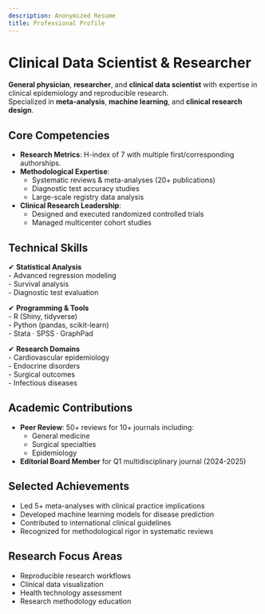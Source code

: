 ---
description: Anonymized Resume
title: Professional Profile
---

<div>

# Clinical Data Scientist & Researcher {#user-name}

**General physician**, **researcher**, and **clinical data scientist** with
expertise in clinical epidemiology and reproducible research.\
Specialized in **meta-analysis**, **machine learning**, and **clinical
research design**.

</div>

::: {.section .section--page}
## Core Competencies

-   **Research Metrics**: H-index of 7 with multiple first/corresponding
    authorships.
-   **Methodological Expertise**:
    -   Systematic reviews & meta-analyses (20+ publications)
    -   Diagnostic test accuracy studies
    -   Large-scale registry data analysis
-   **Clinical Research Leadership**:
    -   Designed and executed randomized controlled trials
    -   Managed multicenter cohort studies
:::

::: {.section .section--page}
## Technical Skills

✔ **Statistical Analysis**\
- Advanced regression modeling\
- Survival analysis\
- Diagnostic test evaluation

✔ **Programming & Tools**\
- R (Shiny, tidyverse)\
- Python (pandas, scikit-learn)\
- Stata · SPSS · GraphPad

✔ **Research Domains**\
- Cardiovascular epidemiology\
- Endocrine disorders\
- Surgical outcomes\
- Infectious diseases
:::

::: {.section .section--page}
## Academic Contributions

-   **Peer Review**: 50+ reviews for 10+ journals including:
    -   General medicine\
    -   Surgical specialties\
    -   Epidemiology\
-   **Editorial Board Member** for Q1 multidisciplinary journal
    (2024-2025)
:::

::: {.section .section--page}
## Selected Achievements

-   Led 5+ meta-analyses with clinical practice implications\
-   Developed machine learning models for disease prediction\
-   Contributed to international clinical guidelines\
-   Recognized for methodological rigor in systematic reviews
:::

::: {.section .section--page}
## Research Focus Areas

-   Reproducible research workflows\
-   Clinical data visualization\
-   Health technology assessment\
-   Research methodology education
:::
